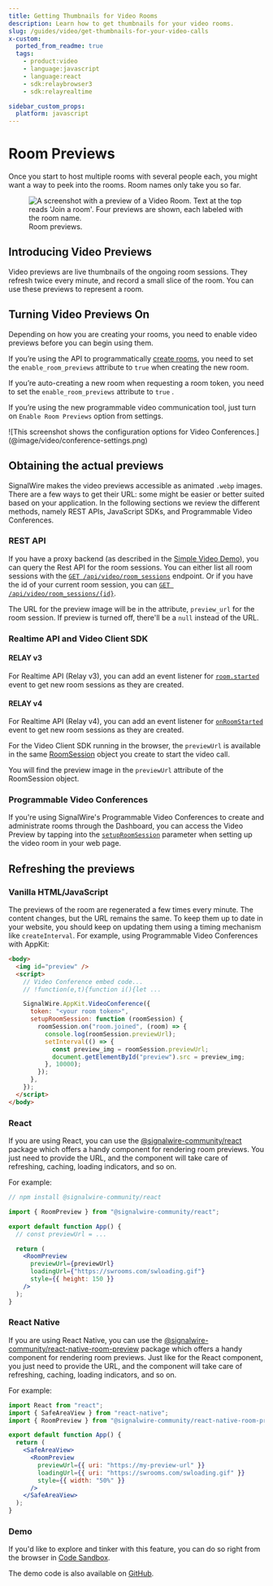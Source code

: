 ```yaml
---
title: Getting Thumbnails for Video Rooms
description: Learn how to get thumbnails for your video rooms.
slug: /guides/video/get-thumbnails-for-your-video-calls
x-custom:
  ported_from_readme: true
  tags:
    - product:video
    - language:javascript
    - language:react
    - sdk:relaybrowser3
    - sdk:relayrealtime

sidebar_custom_props:
  platform: javascript
---
```


# Room Previews

Once you start to host multiple rooms with several people each, you might want a way to peek into the rooms. Room names only take you so far.

<figure>
  <img
    className="img-600"
    src={require("./00dc9ac-Screen_Shot_2022-03-24_at_21.45.18.webP").default}
    alt="A screenshot with a preview of a Video Room. Text at the top reads 'Join a room'. Four previews are shown, each labeled with the room name."
  />
  <figcaption>Room previews.</figcaption>
</figure>

## Introducing Video Previews

Video previews are live thumbnails of the ongoing room sessions. They refresh twice every minute, and record a small slice of the room. You can use these previews to represent a room.

## Turning Video Previews On

Depending on how you are creating your rooms, you need to enable video previews before you can begin using them.

If you’re using the API to programmatically [create rooms](/rest/signalwire-rest/endpoints/video/create-room), you need to set the `enable_room_previews` attribute to `true` when creating the new room.

If you’re auto-creating a new room when requesting a room token, you need to set the `enable_room_previews` attribute to `true` .

If you’re using the new programmable video communication tool, just turn on `Enable Room Previews` option from settings.

<Frame caption="Turning room previews on from the UI.">
![This screenshot shows the configuration options for Video Conferences.](@image/video/conference-settings.png)
</Frame>


## Obtaining the actual previews

SignalWire makes the video previews accessible as animated `.webp` images. There
are a few ways to get their URL: some might be easier or better suited based on
your application. In the following sections we review the different methods,
namely REST APIs, JavaScript SDKs, and Programmable Video Conferences.

### REST API

If you have a proxy backend (as described in the [Simple Video Demo](/video/getting-started/simple-video-demo)), you can query the Rest API for the room sessions. You can either list all room sessions with the [`GET /api/video/room_sessions`](/rest/signalwire-rest/endpoints/video/list-room-sessions) endpoint. Or if you have the id of your current room session, you can [`GET /api/video/room_sessions/{id}`](/rest/signalwire-rest/endpoints/video/get-room-session).

The URL for the preview image will be in the attribute, `preview_url` for the room session. If preview is turned off, there'll be a `null` instead of the URL.

### Realtime API and Video Client SDK

#### RELAY v3

For Realtime API (Relay v3), you can add an event listener for
[`room.started`](/sdks/realtime-sdk/video/client#onroomstarted)
event to get new room sessions as they are created.

#### RELAY v4

For Realtime API (Relay v4), you can add an event listener for
[`onRoomStarted`](/sdks/realtime-sdk/video/client#onroomstarted)
event to get new room sessions as they are created.

For the Video Client SDK running in the browser, the `previewUrl` is available in the same [RoomSession](/sdks/browser-sdk/video/room-session) object you create to start the video call.

You will find the preview image in the `previewUrl` attribute of the RoomSession object.

### Programmable Video Conferences

If you're using SignalWire's Programmable Video Conferences to create and administrate rooms through the Dashboard, you can access the Video Preview by tapping into the [`setupRoomSession`](/video/conference/technical-reference) parameter when setting up the video room in your web page.

## Refreshing the previews

### Vanilla HTML/JavaScript

The previews of the room are regenerated a few times every minute. The content
changes, but the URL remains the same. To keep them up to date in your website,
you should keep on updating them using a timing mechanism like `createInterval`.
For example, using Programmable Video Conferences with AppKit:

```html
<body>
  <img id="preview" />
  <script>
    // Video Conference embed code...
    // !function(e,t){function i(){let ...

    SignalWire.AppKit.VideoConference({
      token: "<your room token>",
      setupRoomSession: function (roomSession) {
        roomSession.on("room.joined", (room) => {
          console.log(roomSession.previewUrl);
          setInterval(() => {
            const preview_img = roomSession.previewUrl;
            document.getElementById("preview").src = preview_img;
          }, 10000);
        });
      },
    });
  </script>
</body>
```

### React

If you are using React, you can use the
[@signalwire-community/react](https://signalwire-community.github.io/docs/react/)
package which offers a handy component for rendering room previews. You just
need to provide the URL, and the component will take care of refreshing,
caching, loading indicators, and so on.

For example:

```jsx
// npm install @signalwire-community/react

import { RoomPreview } from "@signalwire-community/react";

export default function App() {
  // const previewUrl = ...

  return (
    <RoomPreview
      previewUrl={previewUrl}
      loadingUrl={"https://swrooms.com/swloading.gif"}
      style={{ height: 150 }}
    />
  );
}
```

### React Native

If you are using React Native, you can use the
[@signalwire-community/react-native-room-preview](https://signalwire-community.github.io/docs/react-native/components/roompreview/)
package which offers a handy component for rendering room previews. Just like
for the React component, you just need to provide the URL, and the component
will take care of refreshing, caching, loading indicators, and so on.

For example:

```jsx
import React from "react";
import { SafeAreaView } from "react-native";
import { RoomPreview } from "@signalwire-community/react-native-room-preview";

export default function App() {
  return (
    <SafeAreaView>
      <RoomPreview
        previewUrl={{ uri: "https://my-preview-url" }}
        loadingUrl={{ uri: "https://swrooms.com/swloading.gif" }}
        style={{ width: "50%" }}
      />
    </SafeAreaView>
  );
}
```

### Demo

If you'd like to explore and tinker with this feature, you can do so right from the browser in [Code Sandbox](https://codesandbox.io/s/room-preview-demo-zb2urs).

The demo code is also available on [GitHub](https://github.com/signalwire/guides/tree/main/Video/Room%20Preview%20Demo).
